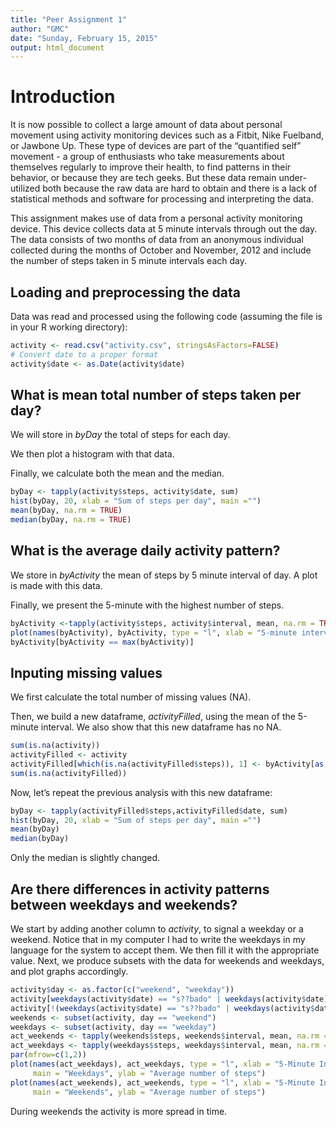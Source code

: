 ```yaml
---
title: "Peer Assignment 1"
author: "GMC"
date: "Sunday, February 15, 2015"
output: html_document
---
```


# Introduction
It is now possible to collect a large amount of data about personal movement using activity monitoring devices such as a Fitbit, Nike Fuelband, or Jawbone Up. These type of devices are part of the "quantified self" movement - a group of enthusiasts who take measurements about themselves regularly to improve their health, to find patterns in their behavior, or because they are tech geeks. But these data remain under-utilized both because the raw data are hard to obtain and there is a lack of statistical methods and software for processing and interpreting the data.

This assignment makes use of data from a personal activity monitoring device. This device collects data at 5 minute intervals through out the day. The data consists of two months of data from an anonymous individual collected during the months of October and November, 2012 and include the number of steps taken in 5 minute intervals each day.

## Loading and preprocessing the data

Data was read and processed using the following code (assuming the file is in your R working directory):
```r
activity <- read.csv("activity.csv", stringsAsFactors=FALSE)
# Convert date to a proper format
activity$date <- as.Date(activity$date)
```

## What is mean total number of steps taken per day?

We will store in *byDay* the total of steps for each day.

We then plot a histogram with that data.

Finally, we calculate both the mean and the median.

```r
byDay <- tapply(activity$steps, activity$date, sum)
hist(byDay, 20, xlab = "Sum of steps per day", main ="")
mean(byDay, na.rm = TRUE)
median(byDay, na.rm = TRUE)
```

## What is the average daily activity pattern?

We store in *byActivity* the mean of steps by 5 minute interval of day.
A plot is made with this data.

Finally, we present the 5-minute with the highest number of steps.
```r
byActivity <-tapply(activity$steps, activity$interval, mean, na.rm = TRUE)
plot(names(byActivity), byActivity, type = "l", xlab = "5-minute interval", main = "", ylab = "Average number of steps")
byActivity[byActivity == max(byActivity)]
```

## Inputing missing values

We first calculate the total number of missing values (NA).

Then, we build a new dataframe, *activityFilled*, using the mean of the 5-minute interval.
We also show that this new dataframe has no NA.
```r
sum(is.na(activity))
activityFilled <- activity
activityFilled[which(is.na(activityFilled$steps)), 1] <- byActivity[as.character(activityFilled[which(is.na(activityFilled$steps)), 3])]
sum(is.na(activityFilled))
```
Now, let's repeat the previous analysis with this new dataframe:
```r
byDay <- tapply(activityFilled$steps,activityFilled$date, sum)
hist(byDay, 20, xlab = "Sum of steps per day", main ="")
mean(byDay)
median(byDay)
```
Only the median is slightly changed.

## Are there differences in activity patterns between weekdays and weekends?

We start by adding another column to *activity*, to signal a weekday or a weekend.
Notice that in my computer I had to write the weekdays in my language for the system to accept them.
We then fill it with the appropriate value.
Next, we produce subsets with the data for weekends and weekdays, and plot graphs accordingly.
```r
activity$day <- as.factor(c("weekend", "weekday"))
activity[weekdays(activity$date) == "s??bado" | weekdays(activity$date) == "domingo" , 4] <- factor("weekend")
activity[!(weekdays(activity$date) == "s??bado" | weekdays(activity$date) == "domingo"), 4] <- factor("weekday")
weekends <- subset(activity, day == "weekend") 
weekdays <- subset(activity, day == "weekday") 
act_weekends <- tapply(weekends$steps, weekends$interval, mean, na.rm = TRUE)
act_weekdays <- tapply(weekdays$steps, weekdays$interval, mean, na.rm = TRUE)
par(mfrow=c(1,2))
plot(names(act_weekdays), act_weekdays, type = "l", xlab = "5-Minute Interval", 
     main = "Weekdays", ylab = "Average number of steps")
plot(names(act_weekends), act_weekends, type = "l", xlab = "5-Minute Interval", 
     main = "Weekends", ylab = "Average number of steps")
```


During weekends the activity is more spread in time.